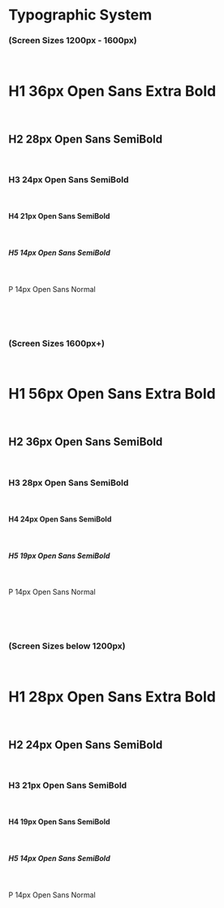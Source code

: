 
<Meta title="Foundation/Typography" />

<style>{`
/* Typography */
h1,.h1 {
    font-size: 36px;
    font-family: 'Open Sans', sans-serif;
    font-weight: 800;
    line-height: 40px;
    margin: 15px 0;
    @media only screen and (min-width: 1600px) {
        font-size: 56px;
    }
    @media only screen and (max-width: 1200px) {
        font-size: 28px;
    }
}
.h1-big {
    font-size: 56px
}
.h1-small {
    font-size: 28px;
    margin: 0;
}
h2,.h2 {
    font-size: 28px;
    font-family: 'Open Sans', sans-serif;
    font-weight: 600;
    line-height: 33px;
    border: none;
    margin: 15px 0;
    @media only screen and (min-width: 1600px) {
        font-size: 36px;
    }
    @media only screen and (max-width: 1200px) {
        font-size: 24px;
    }
}
.h2-big {
    font-size: 36px;
}
.h2-small {
    font-size: 24px;
}
h3,.h3 {
    font-size: 24px;
    font-family: 'Open Sans', sans-serif;
    font-weight: normal;
    font-weight: 600;
    margin: 0;
    @media only screen and (min-width: 1600px) {
        font-size: 28px;
    }
    @media only screen and (max-width: 1200px) {
        font-size: 21px;
    }
}
.h3-big {
    font-size: 28px;
}
.h3-small {
    font-size: 21px;
}
h4,.h4 {
    font-size: 21px;
    font-family: 'Open Sans', sans-serif;
    font-weight: 600;
    margin: 0;
    @media only screen and (min-width: 1600px) {
        font-size: 24px;
    }
    @media only screen and (max-width: 1200px) {
        font-size: 19px;
    }
}
.h4-big {
    font-size: 24px;
}
.h4-small {
    font-size: 19px;
}
h5,.h5 {
    font-size: 14px;
    font-family: 'Open Sans', sans-serif;
    font-weight: 600;
    margin: 0;
}
.h5-big {
    font-size: 19px;
}
.h5-small {
    font-size: 14px;
}
p,.p {
    font-size: 14px;
    font-family: 'Open Sans', sans-serif;
    line-height: 16.8px;
    margin: 0;
}
.p-small {
    font-size: 12px;
}
  
`}</style>

# Typographic System
### (Screen Sizes 1200px - 1600px)

<br/>

<h1 className="h1">H1 36px Open Sans Extra Bold</h1>

<br/>

<h2 className="h2">H2 28px Open Sans SemiBold</h2>

<br/>

<h3 className="h3">H3 24px Open Sans SemiBold</h3>

<br/>

<h4 className="h4">H4 21px Open Sans SemiBold</h4>

<br/>

<h5 className="h5">H5 14px Open Sans SemiBold</h5>

<br/>

<p className="p">P 14px Open Sans Normal</p>

<br/>
<br/>
<br/>

### (Screen Sizes 1600px+)

<br/>

<h1 className="h1 h1-big">H1 56px Open Sans Extra Bold</h1>

<br/>

<h2 className="h2 h2-big">H2 36px Open Sans SemiBold</h2>

<br/>

<h3 className="h3 h3-big">H3 28px Open Sans SemiBold</h3>

<br/>

<h4 className="h4 h4-big">H4 24px Open Sans SemiBold</h4>

<br/>

<h5 className="h5 h5-big">H5 19px Open Sans SemiBold</h5>

<br/>

<p className="p">P 14px Open Sans Normal</p>

<br/>
<br/>
<br/>

### (Screen Sizes below 1200px)

<br/>

<h1 className="h1 h1-small">H1 28px Open Sans Extra Bold</h1>

<br/>

<h2 className="h2 h2-small">H2 24px Open Sans SemiBold</h2>

<br/>

<h3 className="h3 h3-small">H3 21px Open Sans SemiBold</h3>

<br/>

<h4 className="h4 h4-small">H4 19px Open Sans SemiBold</h4>

<br/>

<h5 className="h5 h5-small">H5 14px Open Sans SemiBold</h5>

<br/>

<p className="p">P 14px Open Sans Normal</p>
